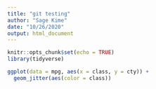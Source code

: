```yaml
---
title: "git testing"
author: "Sage Kime"
date: "10/26/2020"
output: html_document
---
```


```r
knitr::opts_chunk$set(echo = TRUE)
library(tidyverse)
```


```r
ggplot(data = mpg, aes(x = class, y = cty)) +
  geom_jitter(aes(color = class))
```

